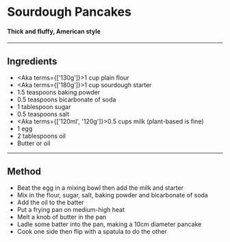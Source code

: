 
# Sourdough Pancakes
#### Thick and fluffy, American style

<Badges
  quantity='4 pancakes'
  time='15m'
/>

---
## Ingredients

- <Aka terms={['130g']}>1 cup</Aka> plain flour
- <Aka terms={['180g']}>1 cup</Aka> sourdough starter
- 1.5 teaspoons baking powder
- 0.5 teaspoons bicarbonate of soda
- 1 tablespoon sugar
- 0.5 teaspoons salt
- <Aka terms={['120ml', '120g']}>0.5 cups</Aka> milk (plant-based is fine)
- 1 egg
- 2 tablespoons oil
- Butter or oil

---
## Method

- Beat the egg in a mixing bowl then add the milk and starter
- Mix in the flour, sugar, salt, baking powder and bicarbonate of soda
- Add the oil to the batter
- Put a frying pan on medium-high heat
- Melt a knob of butter in the pan
- Ladle some batter into the pan, making a 10cm diameter pancake
- Cook one side then flip with a spatula to do the other
